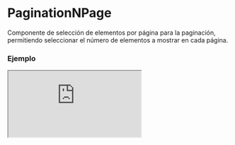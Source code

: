 # PaginationNPage

Componente de selección de elementos por página para la paginación, permitiendo seleccionar el número de elementos a mostrar en cada página.


### Ejemplo

<Iframe
  minHeightIframe="30dvh"
  src="https://fenextjs-component-storybook.vercel.app/iframe.html?args=&id=pagination-paginationnpage--index&viewMode=story"
/>

### Importacion

Para importar el componente PaginationNPage, se puede hacer desde fenextjs

```tsx copy
import { PaginationNPage } from "fenextjs";
```

### Parametros

| Parametro     | Tipo                                              | Requerido | Default                                                                                                                                          | Descripcion                                                                                   |
| ------------- | ------------------------------------------------- | --------- | ------------------------------------------------------------------------------------------------------------------------------------------------ | --------------------------------------------------------------------------------------------- |
| className     | string                                            | no        | ''                                                                                                                                               | Clase CSS para el contenedor principal del componente de paginación.                          |
| defaultValue  | string \| number                                  | no        |                                                                                                                                                  | Valor por defecto de la opción seleccionada en el menú desplegable.                           |
| listNpage     | Array\<\{ id: string \| number; text: string \}\> | no        | [\{ id: "10", text: "10" \}, \{ id: "20", text: "20" \}, \{ id: "50", text: "50" \}, \{ id: "100", text: "100" \}, \{ id: "all", text: "All" \}] | Lista de opciones para el número de elementos por página que se puede seleccionar.            |
| onChangeNPage | (value: string \| number) =\> void                | no        |                                                                                                                                                  | Función de callback que se llama cuando cambia la opción seleccionada en el menú desplegable. |

### Storybook

Para ver el storybook del componente lo puede hacer con este [link](https://fenextjs-component-storybook.vercel.app/?path=/story/pagination-paginationnpage--index)

### Usos

- Componente de selección de número de elementos por página con valor por defecto de 20

```tsx copy
<PaginationNPage defaultValue="20" />
```

- Componente de selección de número de elementos por página con clases personalizadas

```tsx copy
<PaginationNPage className="custom-pagination-class" />
```

- Componente con callback en cambio de selección

```tsx copy
<PaginationNPage
  onChangeNPage={(value) => console.log("Elementos por página:", value)}
/>
```

